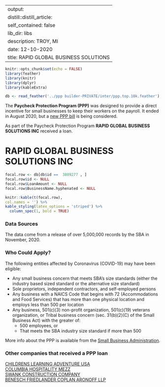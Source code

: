 
---
output:
  distill::distill_article:
    self_contained: false
    lib_dir: libs
description: TROY, MI 
date: 12-10-2020
title: RAPID GLOBAL BUSINESS SOLUTIONS 
---




```r
knitr::opts_chunk$set(echo = FALSE)
library(feather)
library(knitr)
library(dplyr)
library(kableExtra)

db <- read_feather('../ppp builder-PRIVATE/inter/ppp.top.10k.feather')

```



The **Paycheck Protection Program (PPP)** was designed to provide a direct incentive for small businesses to keep their workers on the payroll. It ended in August 2020, but a [new PPP bill](https://thehill.com/policy/finance/529092-bipartisan-support-for-new-ppp-loans-gains-momentum-in-congress) is being considered.

As part of the Paycheck Protection Program **RAPID GLOBAL BUSINESS SOLUTIONS INC** received a loan.


# RAPID GLOBAL BUSINESS SOLUTIONS INC 

```r
focal.row <- db[db$id ==  3809277 , ]
focal.row$id <- NULL
focal.row$LoanAmount <- NULL
focal.row$BusinessName.hyphenated <- NULL

knitr::kable(t(focal.row), 
col.names = '') %>%
kable_styling(latex_options = 'striped') %>%
  column_spec(1, bold = TRUE)


```

### Data Sources

The data come from a release of over 5,000,000 records by the SBA in November, 2020.


### Who Could Apply?

The following entities affected by Coronavirus (COVID-19) may have been eligible:

+ Any small business concern that meets SBA’s size standards (either the industry based sized standard or the alternative size standard)
+ Sole proprietors, independent contractors, and self-employed persons
+ Any business with a NAICS Code that begins with 72 (Accommodations and Food Services) that has more than one physical location and employs less than 500 per location
+ Any business, 501(c)(3) non-profit organization, 501(c)(19) veterans organization, or Tribal business concern (sec. 31(b)(2)(C) of the Small Business Act) with the greater of:
  + 500 employees, or 
  + That meets the SBA industry size standard if more than 500


More info about the PPP is available from the [Small Business Administration](https://www.sba.gov/funding-programs/loans/coronavirus-relief-options/paycheck-protection-program).

 
### Other companies that received a PPP loan 
   
 [CHILDRENS LEARNING ADVENTURE USA](/Paycheck-Protection-Program/904766-CHILDRENS-LEARNING-ADVENTURE-USA) <br> [COLUMBIA HOSPITALITY MEZZ](/Paycheck-Protection-Program/1008595-COLUMBIA-HOSPITALITY-MEZZ) <br> [SWANK CONSTRUCTION COMPANY](/Paycheck-Protection-Program/4483967-SWANK-CONSTRUCTION-COMPANY) <br> [BENESCH FRIEDLANDER COPLAN ARONOFF LLP](/Paycheck-Protection-Program/521624-BENESCH-FRIEDLANDER-COPLAN-ARONOFF-LLP) <br>